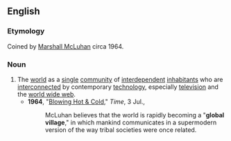 ==English==

===Etymology===
Coined by [[w:Marshall_McLuhan|Marshall McLuhan]] circa 1964.

===Noun===
{{en-noun|sg=[[global]] [[village]]|-}}

# The [[world]] as a [[single]] [[community]] of [[interdependent]] [[inhabitant]]s who are [[interconnect]]ed by contemporary [[technology]], especially [[television]] and the [[world wide web]].
#*'''1964''', "[http://www.time.com/time/magazine/article/0,9171,873953,00.html Blowing Hot & Cold]," ''Time'', 3 Jul.,
#*:McLuhan believes that the world is rapidly becoming a "'''global village'''," in which mankind communicates in a supermodern version of the way tribal societies were once related.